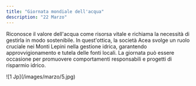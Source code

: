 ```yaml
---
title: "Giornata mondiale dell'acqua"
description: "22 Marzo"
---
```


Riconosce il valore dell'acqua come risorsa vitale e richiama la necessità di gestirla in modo sostenibile. In quest'ottica, la società Acea svolge un ruolo cruciale nei Monti Lepini nella gestione idrica, garantendo approvvigionamento e tutela delle fonti locali. La giornata può essere occasione per promuovere comportamenti responsabili e progetti di risparmio idrico. 
<Frame>
  ![1 Jp](/images/marzo/5.jpg)
</Frame>
